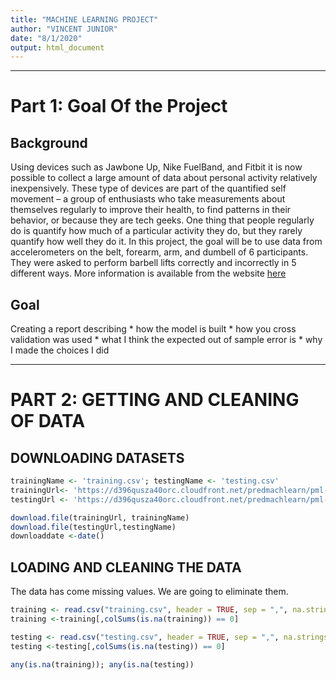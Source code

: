 ```yaml
---
title: "MACHINE LEARNING PROJECT"
author: "VINCENT JUNIOR"
date: "8/1/2020"
output: html_document
---
```


***
# Part 1: Goal Of the Project

## Background
Using devices such as Jawbone Up, Nike FuelBand, and Fitbit it is now
possible to collect a large amount of data about personal activity
relatively inexpensively. These type of devices are part of the
quantified self movement – a group of enthusiasts who take measurements
about themselves regularly to improve their health, to find patterns in
their behavior, or because they are tech geeks. One thing that people
regularly do is quantify how much of a particular activity they do, but
they rarely quantify how well they do it. In this project, the goal will
be to use data from accelerometers on the belt, forearm, arm, and dumbell
of 6 participants. They were asked to perform barbell lifts correctly and
incorrectly in 5 different ways. More information is available from the
website [here](http://groupware.les.inf.puc-rio.br/har)

## Goal

Creating a report describing
* how the model is built
* how you cross validation was used
* what I think the expected out of sample error is
* why I made the choices I did

***
# PART 2: GETTING AND CLEANING OF DATA

## DOWNLOADING DATASETS

```r

trainingName <- 'training.csv'; testingName <- 'testing.csv'
trainingUrl<- 'https://d396qusza40orc.cloudfront.net/predmachlearn/pml-training.csv'
testingUrl <- 'https://d396qusza40orc.cloudfront.net/predmachlearn/pml-testing.csv'

download.file(trainingUrl, trainingName)
download.file(testingUrl,testingName)
downloaddate <-date()
```

## LOADING AND CLEANING THE DATA

The data has come missing values. We are going to eliminate them.

```r
training <- read.csv("training.csv", header = TRUE, sep = ",", na.strings=c("NA","","#DIV/0!"))
training <-training[,colSums(is.na(training)) == 0]

testing <- read.csv("testing.csv", header = TRUE, sep = ",", na.strings=c("NA", "", "#DIV/0!"))
testing <-testing[,colSums(is.na(testing)) == 0]

any(is.na(training)); any(is.na(testing))
```


